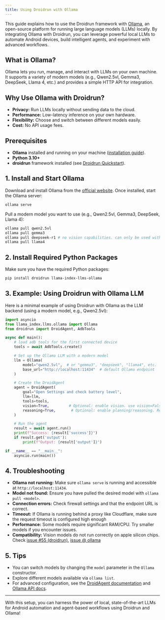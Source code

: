 ```yaml
---
title: Using Droidrun with Ollama
---
```


This guide explains how to use the Droidrun framework with [Ollama](https://ollama.com/), an open-source platform for running large language models (LLMs) locally. By integrating Ollama with Droidrun, you can leverage powerful local LLMs to automate Android devices, build intelligent agents, and experiment with advanced workflows.

## What is Ollama?

Ollama lets you run, manage, and interact with LLMs on your own machine. It supports a variety of modern models (e.g., Qwen2.5vl, Gemma3, DeepSeek, Llama 4, etc.) and provides a simple HTTP API for integration.

## Why Use Ollama with Droidrun?

- **Privacy:** Run LLMs locally without sending data to the cloud.
- **Performance:** Low-latency inference on your own hardware.
- **Flexibility:** Choose and switch between different models easily.
- **Cost:** No API usage fees.

## Prerequisites

- **Ollama** installed and running on your machine ([installation guide](https://ollama.com/download)).
- **Python 3.10+**
- **droidrun** framework installed (see [Droidrun Quickstart](../quickstart.mdx)).

## 1. Install and Start Ollama

Download and install Ollama from the [official website](https://ollama.com/download). Once installed, start the Ollama server:

```sh
ollama serve
```

Pull a modern model you want to use (e.g., Qwen2.5vl, Gemma3, DeepSeek, Llama 4):

```sh
ollama pull qwen2.5vl
ollama pull gemma3
ollama pull deepseek-r1 # no vision capabilities. can only be used with vision disabled
ollama pull llama4
```

## 2. Install Required Python Packages

Make sure you have the required Python packages:

```sh
pip install droidrun llama-index-llms-ollama
```

## 3. Example: Using Droidrun with Ollama LLM

Here is a minimal example of using Droidrun with Ollama as the LLM backend (using a modern model, e.g., Qwen2.5vl):

```python
import asyncio
from llama_index.llms.ollama import Ollama
from droidrun import DroidAgent, AdbTools

async def main():
    # load adb tools for the first connected device
    tools = await AdbTools.create()

    # Set up the Ollama LLM with a modern model
    llm = Ollama(
        model="qwen2.5vl",  # or "gemma3", "deepseek", "llama4", etc.
        base_url="http://localhost:11434"  # default Ollama endpoint
    )

    # Create the DroidAgent
    agent = DroidAgent(
        goal="Open Settings and check battery level",
        llm=llm,
        tools=tools,
        vision=True,         # Optional: enable vision. use vision=False for deepseek models
        reasoning=True,       # Optional: enable planning/reasoning. Read more about the agent configuration in Core-Concepts/Agent
    )

    # Run the agent
    result = await agent.run()
    print(f"Success: {result['success']}")
    if result.get('output'):
        print(f"Output: {result['output']}")

if __name__ == "__main__":
    asyncio.run(main())
```

## 4. Troubleshooting

- **Ollama not running:** Make sure `ollama serve` is running and accessible at `http://localhost:11434`.
- **Model not found:** Ensure you have pulled the desired model with `ollama pull <model>`.
- **Connection errors:** Check firewall settings and that the endpoint URL is correct.
- **Timeout:** If Ollama is running behind a proxy like Cloudflare, make sure the request timeout is configured high enough
- **Performance:** Some models require significant RAM/CPU. Try smaller models if you encounter issues.
- **Compatibility:** Vision models do not run correctly on apple silicon chips. Check [issue #55 (droidrun)](https://github.com/droidrun/droidrun/issues/55#issuecomment-2959912711), [issue @ ollama](https://github.com/ollama/ollama/issues/10986)

## 5. Tips

- You can switch models by changing the `model` parameter in the `Ollama` constructor.
- Explore different models available via `ollama list`.
- For advanced configuration, see the [DroidAgent documentation](../concepts/agent) and [Ollama API docs](https://github.com/jmorganca/ollama/blob/main/docs/README.md).

---

With this setup, you can harness the power of local, state-of-the-art LLMs for Android automation and agent-based workflows using Droidrun and Ollama!
